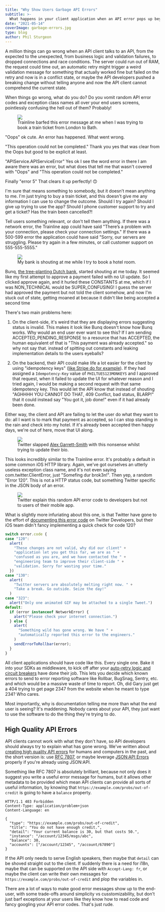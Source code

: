 ```yaml
---
title: "Why Show Users Garbage API Errors"
subtitle: >-
  What happens in your client application when an API error pops up beyond the common cases of Logged Out, Not Found, etc.? Do you vomit random API error codes and exception class names all over your end users screens, pointlessly confusing the hell out of them?
date: "2021-05-14"
coverImage: garbage-errors.jpg
type: blog
author: Phil Sturgeon
---
```


A million things can go wrong when an API client talks to an API, from the expected to the unexpected, from business logic and validation failures, to dropped connections and race conditions. The server could run out of RAM, the request could time out, an automatic retry might trigger a weird validation message for something that actually worked fine but failed on the retry and now is in a conflict state, or maybe the API developers pushed a breaking change without telling anyone and now the API client cannot comprehend the current state.

When things go wrong, what do you do? Do you vomit random API error codes and exception class names all over your end users screens, pointlessly confusing the hell out of them? Probably!

<figure>
  <img src="../../images/posts/why-show-users-garbage-errors/trainline.jpg" />
  <figcaption>Trainline barfed this error message at me when I was trying to book a train ticket from London to Bath.</figcaption>
</figure>

"Oops" ok cute. An error has happened. What went wrong. 

"This operation could not be completed." Thank you yes that was clear from the Oops but good to be explicit at least.

"APIService.APIServiceError" Yes ok I see the word error in there I am aware there was an error, but what does that tell me that wasn't covered with "Oops" and "This operation could not be completed."

Finally "error 5" That clears it up perfectly! 🙃

I'm sure that means something to somebody, but it doesn’t mean anything to me. I'm just trying to buy a train ticket, and this doesn't give me any information I can use to change the outcome. Should I try again? Should I give up trying to use the app? Should I phone customer support to try and get a ticket? Has the train been cancelled?! 

Tell users something relevant, or don't tell them anything. If there was a network error, the Trainline app could have said "There’s a problem with your connection, please check your connection settings." If there was a 500-599 error the application could have said "Sorry, our servers are struggling. Please try again in a few minutes, or call customer support on 555-555-5555."

<figure>
  <img src="../../images/posts/why-show-users-garbage-errors/bunq.jpg" />
  <figcaption>My bank is shouting at me while I try to book a hotel room.</figcaption>
</figure>

Bunq, [the tree-planting Dutch bank](https://www.bunq.com/benefits/trees), started shouting at me today. It seemed like my first attempt to approve a payment failed with no UI update. So I clicked approve again, and it hurled these CONSTANTS at me, which if I was NON_TECHNICAL would be SUPER_CONFUSING! I guess the server had approved the payment but not told the client somehow, and now I'm stuck out of state, getting moaned at because it didn't like being accepted a second time

There's two main problems here:

1. On the client-side, it's weird that they are displaying errors suggesting status is invalid. This makes it look like Bunq doesn't know how Bunq works. Why would an end user ever want to see this? If I am sending ACCEPTED_PENDING_RESPONSE to a resource that has ACCEPTED, the human equivalent of that is "This payment was already accepted." so why not say that. instead of spitting out constants and leaking implementation details to the users eyeballs?

2. On the backend, their API could make life a lot easier for the client by using "idempotency keys" ([like Stripe do for example](](https://stripe.com/docs/api/idempotent_requests))). If they had assigned a `Idempotency-Key` value of `PHILTUES123MONKEYS` and I approved that request, when it failed to update the UI for whatever reason and I tried again, I would be making a second request with that same idempotency key. This would let the API know that instead of shouting "AGHHHH YOU CANNOT DO THAT, 409 Conflict, bad status, BLARP!" that it could instead say "You got it, job done!" even if it had already been done. 

Either way, the client and API are failing to let the user do what they want to do: all I want is to mark that payment as accepted, so I can stop standing in the rain and check into my hotel. If it's already been accepted then happy days, we're out of here, move that UI along. 

<figure>
  <img src="../../images/posts/why-show-users-garbage-errors/twitter.jpg" />
  <figcaption>Twitter slapped <a href="https://twitter.com/alexjgarrett">Alex Garrett-Smith</a> with this nonsense whilst trying to update their bio.</figcaption>
</figure>

This looks incredibly similar to the Trainline error. It's probably a default in some common iOS HTTP library. Again, we've got ourselves an utterly useless exception class name, and it's not even saying com.twitter.ClientError, just "Somefing dur brok3n!". Then yep, a random "Error 120". This is not a HTTP status code, but something Twitter specific in the JSON body of an error.

<figure>
  <img src="../../images/posts/why-show-users-garbage-errors/twitter-explains.png" />
  <figcaption>Twitter explain this random API error code to developers but not to users of their mobile app.</figcaption>
</figure>

What is slightly more infuriating about this one, is that Twitter have gone to the effort of [documenting this error code](https://developer.twitter.com/en/support/twitter-api/error-troubleshooting) on Twitter Developers, but their iOS team didn't fancy implementing a quick check for code 120?

```js
switch error.code {
case "120":
  alert(
    "These changes are not valid, why did our client" + 
    "application let you get this far, we are as " + 
    "confused as you are, and we have contacted the " + 
    "engineering team to improve their client-side " + 
    "validation. Sorry for wasting your time."
  })
case "130":
  alert(
    "Twitter servers are absolutely melting right now. " + 
    "Take a break. Go outside. Seize the day!"
  )
case "323":
  alert("Only one animated GIF may be attached to a single Tweet.")
default:
  if (error instanceof NetworkError) {
    alert("Please check your internet connection.")
  } else {
    alert(
      "Something wild has gone wrong. We have " +
      "automatically reported this error to the engineers."
    )
    sendErrorToRollbar(error);
  }
}
```

All client applications should have code like this. Every single one. Bake it into your SDKs as middleware, to kick off after your [auto-retry logic and circuit breakers](https://apisyouwonthate.com/blog/taking-a-timeout-from-poor-performance) have done their job. This lets you decide which known errors to send to error reporting software like Rollbar, BugSnag, Sentry, etc. and which would be a massive waste of time to report. Oh, did Gary just get a 404 trying to get page 2347 from the website when he meant to type 234? Who cares.

Most importantly, why is documentation telling me more than what the end user is seeing? It's maddening. Nobody cares about your API, they just want to use the software to do the thing they're trying to do.

## High Quality API Errors

API clients cannot work with what they don't have, so API developers should always try to explain what has gone wrong. We've written about [creating high quality API errors](https://apisyouwonthate.com/blog/creating-good-api-errors-in-rest-graphql-and-grpc) for humans and computers in the past, and the short version is: use [RFC 7807](https://tools.ietf.org/html/rfc7807), or maybe leverage [JSON:API Errors](https://jsonapi.org/examples/#error-objects) properly if you're already using JSON:API.

Something like RFC 7807 is absolutely brilliant, because not only does it suggest you write a useful error message for humans, but it allows other metadata to be provided which mean API clients can provide all sorts of useful information, by knowing that `https://example.com/probs/out-of-credit` is going to have a `balance` property.

```http
HTTP/1.1 403 Forbidden
Content-Type: application/problem+json
Content-Language: en

{
  "type": "https://example.com/probs/out-of-credit",
  "title": "You do not have enough credit.",
  "detail": "Your current balance is 30, but that costs 50.",
  "instance": "/account/12345/msgs/abc",
  "balance": 30,
  "accounts": ["/account/12345", "/account/67890"]
}
```

If the API only needs to serve English speakers, then maybe that `detail` can be shoved straight out to the client. If suddenly there is a need for i18n, maybe that can be supported on the API side with `Accept-Lang: fr`, or maybe the client can write their own messages for `https://example.com/probs/out-of-credit` and plop the variables in.

There are a lot of ways to make good error messages show up to the end-user, with some trade-offs around simplicity vs cusstomizability, but don't just barf exceptions at your users like they know how to read code and fancy googling your API error codes. That's just rude. 
